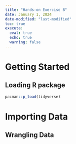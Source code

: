 ```yaml
---
title: "Hands-on Exercise 8"
date: January 1, 2024
date-modified: "last-modified"
toc: true
execute: 
  eval: true
  echo: true
  warning: false
---
```


# Getting Started

## Loading R package

```r
pacman::p_load(tidyverse)
```

# Importing Data

## Wrangling Data